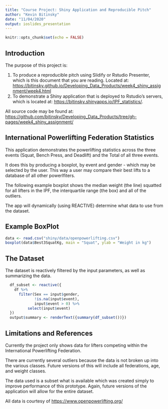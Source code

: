 ```yaml
---
title: "Course Project: Shiny Application and Reproducible Pitch"
author: "Kevin Bitinsky"
date: "11/04/2020"
output: ioslides_presentation
---
```


```r
knitr::opts_chunk$set(echo = FALSE)
```

## Introduction

The purpose  of this project is:

1. To produce a reproducible pitch using Slidify or Rstudio Presenter, which is this document that you are reading. Located at: <https://bitinsky.github.io/Developing_Data_Products/week4_shiny_assignment/week4.html>
2. To demonstrate a Shiny application that is deployed to Rstudio's servers, which is located at: <https://bitinsky.shinyapps.io/IPF_statistics/>.

All source code may be found at: <https://github.com/bitinsky/Developing_Data_Products/tree/gh-pages/week4_shiny_assignment/>

## International Powerlifting Federation Statistics
This application demonstrates the powerlifting statistics across the three events (Squat, Bench Press, and Deadlift) and the Total of all three events.

It does this by producing a boxplot, by event and gender - which may be selected by the user. This way a user may compare their best lifts to a database of all other powerlfiters.

The following example boxplot shows the median weight (the line) squatted for all lifters in the IPF, the interquartile range (the box) and all of the outliers.

The app will dynamically (using REACTIVE) determine what data to use from the dataset.

## Example BoxPlot

```r
data <- read.csv("shiny/data/openpowerlifting.csv")
boxplot(data$Best3SquatKg, main = "Squat", ylab = "Weight in kg")
```


## The Dataset
The dataset is reactively filtered by the input parameters, as well as summarizing the data. 
```r
  df_subset <- reactive({
    df %>% 
      filter(Sex == input$gender,
             !is.na(input$event),
             input$event > 0) %>% 
          select(input$event)
  })
  output$summary <- renderText({summary(df_subset())})
```

## Limitations and References
Currently the project only shows data for lifters competing within the International Powerlifting Federation. 

There are currently several outliers because the data is not broken up into the various classes. Future versions of this will include all federations, age, and weight classes.

The data used is a subset what is available which was created simply to improve performance of this prototype. Again, future versions of the application will allow for the entire dataset.

All data is courtesy of <https://www.openpowerlifting.org/> 